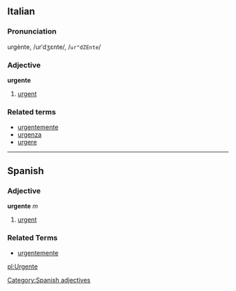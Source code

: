 ==Italian==
===Pronunciation===
urgènte, /urˈdʒɛnte/, /<tt>ur"dZEnte</tt>/
===Adjective===
'''urgente'''

# [[urgent]]

===Related terms===
*[[urgentemente]]
*[[urgenza]]
*[[urgere]]

----
== Spanish ==
=== Adjective ===
'''urgente''' ''m''
# [[urgent]]

=== Related Terms ===
*[[urgentemente]]

[[Category:Spanish adjectives]]

[[pl:Urgente]]